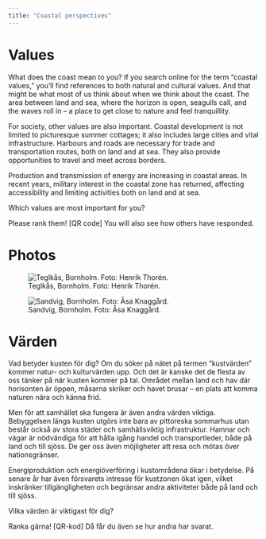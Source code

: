 ```yaml
---
title: "Coastal perspectives"
---
```


# Values

What does the coast mean to you? If you search online for the term “coastal values,” you’ll find references to both natural and cultural values. And that might be what most of us think about when we think about the coast. The area between land and sea, where the horizon is open, seagulls call, and the waves roll in – a place to get close to nature and feel tranquillity. 

For society, other values are also important. Coastal development is not limited to picturesque summer cottages; it also includes large cities and vital infrastructure. Harbours and roads are necessary for trade and transportation routes, both on land and at sea. They also provide opportunities to travel and meet across borders. 

Production and transmission of energy are increasing in coastal areas. In recent years, military interest in the coastal zone has returned, affecting accessibility and limiting activities both on land and at sea. 

Which values are most important for you? 

Please rank them! \[QR code\] You will also see how others have responded. 

# Photos

![Teglkås, Bornholm. Foto: Henrik Thorén.](../img/varden_vepa.jpg)

![Sandvig, Bornholm. Foto: Åsa Knaggård.](../img/varden_liten.jpg)

# Värden

Vad betyder kusten för dig? Om du söker på nätet på termen “kustvärden” kommer natur- och kulturvärden upp. Och det är kanske det de flesta av oss tänker på när kusten kommer på tal. Området mellan land och hav där horisonten är öppen, måsarna skriker och havet brusar – en plats att komma naturen nära och känna frid.

Men för att samhället ska fungera är även andra värden viktiga. Bebyggelsen längs kusten utgörs inte bara av pittoreska sommarhus utan består också av stora städer och samhällsviktig infrastruktur. Hamnar och vägar är nödvändiga för att hålla igång handel och transportleder, både på land och till sjöss. De ger oss även möjligheter att resa och mötas över nationsgränser.

Energiproduktion och energiöverföring i kustområdena ökar i betydelse. På senare år har även försvarets intresse för kustzonen ökat igen, vilket inskränker tillgängligheten och begränsar andra aktiviteter både på land och till sjöss.

Vilka värden är viktigast för dig?

Ranka gärna! \[QR-kod\] Då får du även se hur andra har svarat.
